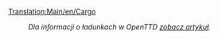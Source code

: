 [[Translation:Main/en/Cargo]]
:''Dla informacji o ładunkach w OpenTTD [[Main/pl/Ładunek|zobacz artykuł]].''
